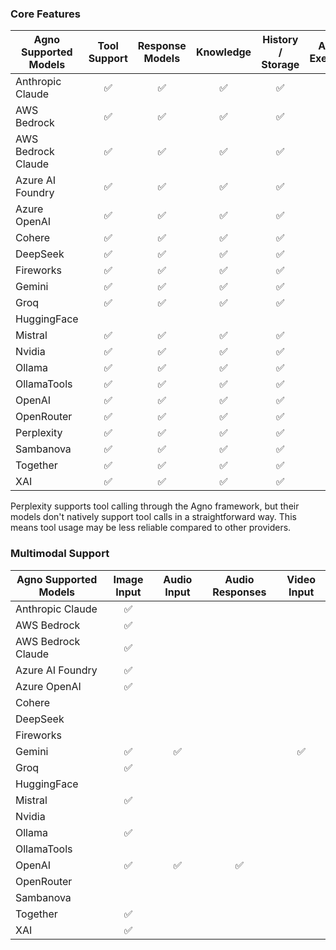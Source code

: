 ### Core Features

| Agno Supported Models | Tool Support | Response Models | Knowledge | History / Storage | Async Execution | Async Tool Support |
| --------------------- | :----------: | :-------------: | :-------: | :---------------: | :-------------: | :---------------: |
| Anthropic Claude      |      ✅      |       ✅        |    ✅     |        ✅         |      ✅         |        ✅         |
| AWS Bedrock           |      ✅      |       ✅        |    ✅     |        ✅         |                 |                 |
| AWS Bedrock Claude    |      ✅      |       ✅        |    ✅     |        ✅         |       ✅         |       ✅        |
| Azure AI Foundry      |      ✅      |       ✅        |    ✅     |        ✅         |       ✅        |        ✅         |
| Azure OpenAI          |      ✅      |       ✅        |    ✅     |        ✅         |       ✅        |        ✅         |
| Cohere                |      ✅      |       ✅        |    ✅     |        ✅         |       ✅        |        ✅          |
| DeepSeek              |      ✅      |       ✅        |    ✅     |       ✅          |       ✅        |        ✅         |
| Fireworks             |      ✅      |       ✅        |    ✅      |       ✅          |       ✅        |        ✅         |
| Gemini                |      ✅      |       ✅        |    ✅     |        ✅         |        ✅       |        ✅         |
| Groq                  |      ✅      |       ✅        |    ✅     |        ✅         |       ✅        |        ✅         |
| HuggingFace           |              |                 |           |                   |       ✅        |                   |
| Mistral               |      ✅      |       ✅         |   ✅      |       ✅           |      ✅         |       ✅           |
| Nvidia                |      ✅      |       ✅         |   ✅      |       ✅           |      ✅         |       ✅           |
| Ollama                |      ✅      |       ✅         |   ✅      |       ✅           |      ✅         |       ✅           |
| OllamaTools           |      ✅      |       ✅        |    ✅     |        ✅         |       ✅        |        ✅       |
| OpenAI                |      ✅      |       ✅        |    ✅     |        ✅         |       ✅        |        ✅         |
| OpenRouter            |      ✅      |       ✅        |    ✅     |        ✅         |       ✅        |        ✅         |
| Perplexity            |      ✅      |       ✅        |    ✅     |        ✅         |       ✅        |        ✅         |
| Sambanova             |      ✅      |       ✅        |    ✅      |       ✅          |       ✅        |        ✅         |
| Together              |      ✅      |       ✅        |    ✅     |       ✅          |       ✅        |        ✅         |
| XAI                   |      ✅      |       ✅        |    ✅     |       ✅          |       ✅        |        ✅         |

<Note> Perplexity supports tool calling through the Agno framework, but their models don't natively support tool calls in a straightforward way. This means tool usage may be less reliable compared to other providers. </Note>


### Multimodal Support

| Agno Supported Models | Image Input | Audio Input | Audio Responses | Video Input |
| --------------------- | :---------: | :---------: | :-------------: | :---------: |
| Anthropic Claude      |     ✅      |             |                 |             |
| AWS Bedrock           |     ✅       |             |                 |             |
| AWS Bedrock Claude    |     ✅       |             |                 |             |
| Azure AI Foundry      |     ✅       |             |                 |             |
| Azure OpenAI          |     ✅       |             |                 |             |
| Cohere                |             |             |                 |             |
| DeepSeek              |             |             |                 |             |
| Fireworks             |             |             |                 |             |
| Gemini                |     ✅      |     ✅      |                 |     ✅      |
| Groq                  |     ✅      |             |                 |             |
| HuggingFace           |             |             |                 |             |
| Mistral               |     ✅      |             |                 |             |
| Nvidia                |             |             |                 |             |
| Ollama                |     ✅      |             |                 |             |
| OllamaTools           |             |             |                 |             |
| OpenAI                |     ✅      |     ✅      |       ✅        |             |
| OpenRouter            |             |             |                 |             |
| Sambanova             |             |             |                 |             |
| Together              |     ✅      |             |                 |             |
| XAI                   |     ✅      |             |                 |             |